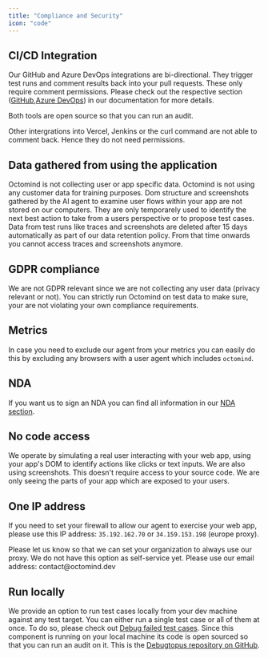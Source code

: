 ```yaml
---
title: "Compliance and Security"
icon: "code"
---
```


## CI/CD Integration

Our GitHub and Azure DevOps integrations are bi-directional. They trigger test runs and comment results back into your pull requests.
These only require comment permissions. Please check out the respective section ([GitHub](/integrations/quickstart-GitHub),[Azure DevOps](/integrations/quickstart-Azure)) in our documentation for more details.

<Tip>Both tools are open source so that you can run an audit.</Tip>

Other intergrations into Vercel, Jenkins or the curl command are not able to comment back. Hence they do not need permissions.

## Data gathered from using the application

Octomind is not collecting user or app specific data. Octomind is not using any customer data for training purposes. Dom structure and screenshots gathered by the AI agent to examine user flows
within your app are not stored on our computers. They are only temporarely used to identify the next best action to take from a users perspective or to propose test cases. Data from test runs like
traces and screenshots are deleted after 15 days automatically as part of our data retention policy. From that time onwards you cannot access traces and screenshots anymore.

## GDPR compliance

We are not GDPR relevant since we are not collecting any user data (privacy relevant or not). You can strictly run
Octomind on test data to make sure, your are not violating your own compliance requirements.

## Metrics

In case you need to exclude our agent from your metrics you can easily do this by excluding any browsers with a user agent
which includes `octomind`.

## NDA

If you want us to sign an NDA you can find all information in our [NDA section](/data-governance/nda).

## No code access

We operate by simulating a real user interacting with your web app, using your app's DOM to identify actions like clicks or text
inputs. We are also using screenshots. This doesn't require access to your source code. We are only seeing the parts of your app
which are exposed to your users.

## One IP address

If you need to set your firewall to allow our agent to exercise your web app, please use this IP address: `35.192.162.70` or
`34.159.153.198` (europe proxy).

<Warning>
  Please let us know so that we can set your organization to always use our
  proxy. We do not have this option as self-service yet. Please use our email
  address: contact@octomind.dev
</Warning>

## Run locally

We provide an option to run test cases locally from your dev machine against any test target. You can either run a single test
case or all of them at once. To do so, please check out [Debug failed test cases](/debugtopus). Since this component is running
on your local machine its code is open sourced so that you can run an audit on it. This is the
[Debugtopus repository on GitHub](https://github.com/OctoMind-dev/debugtopus).
